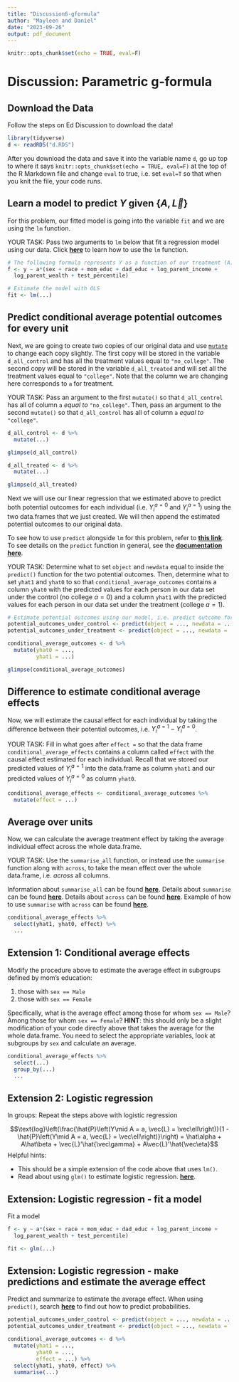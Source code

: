 ```yaml
---
title: "Discussion6-gformula"
author: "Mayleen and Daniel"
date: "2023-09-26"
output: pdf_document
---
```


```r
knitr::opts_chunk$set(echo = TRUE, eval=F)
```

# Discussion: Parametric g-formula

## Download the Data

Follow the steps on Ed Discussion to download the data!
```r
library(tidyverse)
d <- readRDS("d.RDS")
```

After you download the data and save it into the variable name `d`, go up top to where it says `knitr::opts_chunk$set(echo = TRUE, eval=F)` at the top of the R Markdown file and change `eval` to true, i.e. set `eval=T` so that when you knit the file, your code runs.

## Learn a model to predict $Y$ given $\{A,\vec{L}\}$
For this problem, our fitted model is going into the variable `fit` and we are using the `lm` function.

YOUR TASK: Pass two arguments to `lm` below that fit a regression model using our data. Click [**here**](https://www.statology.org/lm-function-in-r/) to learn how to use the `lm` function. 

```r
# The following formula represents Y as a function of our treatment (A) and all our confounders
f <- y ~ a*(sex + race + mom_educ + dad_educ + log_parent_income +
  log_parent_wealth + test_percentile)

# Estimate the model with OLS
fit <- lm(...)
```

## Predict conditional average potential outcomes for every unit

Next, we are going to create two copies of our original data and use [`mutate`](https://dplyr.tidyverse.org/reference/mutate.html) to change each copy slightly. The first copy
will be stored in the variable `d_all_control` and has all the treatment values equal to `"no_college"`. The second copy will be stored in the variable `d_all_treated` and will set all the treatment values equal to `"college"`. Note that the column we are changing here corresponds to `a` for treatment.

YOUR TASK: Pass an argument to the first `mutate()` so that `d_all_control` has all of column `a` *equal to* `"no_college"`. Then, pass an argument to the second `mutate()` so that `d_all_control` has all of column `a` *equal to* `"college"`.

```r
d_all_control <- d %>%
  mutate(...)

glimpse(d_all_control)

d_all_treated <- d %>%
  mutate(...)

glimpse(d_all_treated)
```

Next we will use our linear regression that we estimated above to predict both potential
outcomes for each individual (i.e. $Y_i^{a=0}$ and $Y_i^{a=1}$) using the two data.frames that we just created. We
will then append the estimated potential outcomes to our original data.

 To see how to use `predict` alongside `lm` for this problem, refer to [**this link**](https://www.statology.org/r-lm-predict/#:~:text=The%20lm()%20function%20in,value%20of%20a%20new%20observation.&text=where%3A,using%20the%20glm()%20function). To see details on the `predict` function in general, see the 
[**documentation here**](https://www.rdocumentation.org/packages/stats/versions/3.6.2/topics/predict).

YOUR TASK: Determine what to set `object` and `newdata` equal to inside the `predict()` function for the two potential outcomes. Then, determine what to set `yhat1` and `yhat0` to so that `conditional_average_outcomes` contains a column `yhat0` with the predicted values for each person in our data set under the control (no college $a=0$) and a column `yhat1` with the predicted values for each person in our data set under the treatment (college $a=1$).

```r
# Estimate potential outcomes using our model, i.e. predict outcome for each person under control/treatment
potential_outcomes_under_control <- predict(object = ..., newdata = ...)
potential_outcomes_under_treatment <- predict(object = ..., newdata = ...)

conditional_average_outcomes <- d %>%
  mutate(yhat0 = ...,
         yhat1 = ...)

glimpse(conditional_average_outcomes)
```

## Difference to estimate conditional average effects

Now, we will estimate the causal effect for each individual by taking the
difference between their potential outcomes, i.e. $Y_i^{a=1} - Y_i^{a=0}$.

YOUR TASK: Fill in what goes after `effect =` so that the data frame `conditional_average_effects` contains a column called `effect` with the causal effect estimated for each individual. Recall that we stored our predicted values of $Y_i^{a=1}$ into the data.frame as column `yhat1` and our predicted values of $Y_i^{a=0}$ as column `yhat0`.
```r
conditional_average_effects <- conditional_average_outcomes %>%
  mutate(effect = ...)
```

## Average over units

Now, we can calculate the average treatment effect by taking the average
individual effect across the whole data.frame. 

YOUR TASK: Use the `summarise_all` function, or instead use the `summarise` function along with `across`, to take the mean effect over the whole data.frame, i.e. *across* all columns. 

Information about `summarise_all` can be found [**here**](https://dplyr.tidyverse.org/reference/summarise_all.html).
Details about `summarise` can be found [**here**](https://www.rdocumentation.org/packages/dplyr/versions/0.7.8/topics/summarise).
Details about `across` can be found [**here**](https://dplyr.tidyverse.org/reference/across.html).
Example of how to use `summarise` with `across` can be found [**here**](https://www.statology.org/dplyr-across/).

```r
conditional_average_effects %>%
  select(yhat1, yhat0, effect) %>%
  ...
```

## Extension 1: Conditional average effects

Modify the procedure above to estimate the average effect in subgroups defined by mom's education:

1.  those with `sex == Male`
2.  those with `sex == Female`

Specifically, what is the average effect among those for whom `sex == Male`?
Among those for whom `sex == Female`? __HINT__: this should only be a slight modification
of your code directly above that takes the average for the whole data.frame. You need to select the appropriate variables, look at subgroups by `sex` and calculate an average.

```r
conditional_average_effects %>%
  select(...)
  group_by(...)
  ...
```

## Extension 2: Logistic regression

In groups: Repeat the steps above with logistic regression

$$\text{log}\left(\frac{\hat{P}\left(Y\mid A = a, \vec{L} = \vec\ell\right)}{1 - \hat{P}\left(Y\mid A = a, \vec{L} = \vec\ell\right)}\right) = \hat\alpha + A\hat\beta + \vec{L}'\hat{\vec\gamma} + A\vec{L}'\hat{\vec\eta}$$ Helpful hints:

-   This should be a simple extension of the code above that uses `lm()`.
-   Read about using `glm()` to estimate logistic regression. [**here**](https://www.datacamp.com/tutorial/generalized-linear-models).

## Extension: Logistic regression - fit a model

Fit a model

```r
f <- y ~ a*(sex + race + mom_educ + dad_educ + log_parent_income +
  log_parent_wealth + test_percentile)

fit <- glm(...)
```

## Extension: Logistic regression - make predictions and estimate the average effect

Predict and summarize to estimate the average effect. When using `predict()`, search [**here**](http://www.science.smith.edu/~jcrouser/SDS293/labs/lab4-r.html#:~:text=The%20predict()%20function%20can,information%20such%20as%20the%20logit%20.) to find out how to predict probabilities.

\footnotesize

```r
potential_outcomes_under_control <- predict(object = ..., newdata = ...)
potential_outcomes_under_treatment <- predict(object = ..., newdata = ...)

conditional_average_outcomes <- d %>%
  mutate(yhat1 = ...,
         yhat0 = ...,
         effect = ...) %>%
  select(yhat1, yhat0, effect) %>%
  summarise(...)
```
